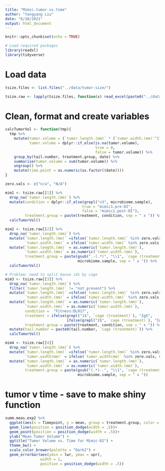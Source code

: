 ```yaml
---
title: "Mimic.tumor.vs.time"
author: "Yangyang Liu"
date: "6/10/2021"
output: html_document
---
```


```r
knitr::opts_chunk$set(echo = TRUE)

# Load required packages
library(readxl)
library(tidyverse)

```

# Load data 

```r
tsize.files <- list.files("../data/tumor-size/")

tsize.raw <- lapply(tsize.files, function(x) read_excel(paste0("../data/tumor-size/", x)))
```



# Clean, format and create variables

```r
calcTumorVol <- function(tmp){
  tmp %>%
    mutate(tumor.volume = (`tumor.length.(mm)` * (`tumor.width.(mm)`^2)) / 2,
           tumor.volume = dplyr::if_else(is.na(tumor.volume),
                                         true = 0,
                                         false = tumor.volume)) %>%
    group_by(tail.number, treatment.group, date) %>%
    summarise(tumor.volume = sum(tumor.volume)) %>%
    ungroup() %>%
    mutate(time.point = as.numeric(as.factor((date)))) 
}
```

```r
zero.vals <- c("n/a", "N/A")

mim1 <- tsize.raw[[1]] %>%
  drop_na(`tumor.length.(mm)`) %>%
  mutate(condition = dplyr::if_else(grepl("v3", microbiome.sample),
                                   true = "mimic1.pre-DI",
                                   false = "mimic1.post-DI"),
         treatment.group = paste(treatment, condition, sep = " x ")) %>%
  calcTumorVol()

mim2 <- tsize.raw[[2]] %>%
  drop_na(`tumor.length.(mm)`) %>%
  mutate(`tumor.length.(mm)` =ifelse(`tumor.length.(mm)` %in% zero.vals, 0, `tumor.length.(mm)`),
         `tumor.width.(mm)` = ifelse(`tumor.width.(mm)` %in% zero.vals, 0, `tumor.width.(mm)`)) %>%
  mutate(`tumor.length.(mm)` = as.numeric(`tumor.length.(mm)`),
         `tumor.width.(mm)` = as.numeric(`tumor.width.(mm)`),
         treatment.group = paste(gsub(".-(.*)", "\\1", `cage (treatment)`),
                                 microbiome.sample, sep = " x ")) %>%
  calcTumorVol()

# Problem: need to split mouse ids by cage
mim3 <- tsize.raw[[3]] %>%
  drop_na(`tumor.length.(mm)`) %>%
  filter(`tumor.length.(mm)` != "not present") %>%
  mutate(`tumor.length.(mm)` =ifelse(`tumor.length.(mm)` %in% zero.vals, 0, `tumor.length.(mm)`),
         `tumor.width.(mm)` = ifelse(`tumor.width.(mm)` %in% zero.vals, 0, `tumor.width.(mm)`)) %>%
  mutate(`tumor.length.(mm)` = as.numeric(`tumor.length.(mm)`),
         `tumor.width.(mm)` = as.numeric(`tumor.width.(mm)`),
         condition =  "Fitness:DL017",
         treatment = ifelse(grepl("1$", `cage (treatment)`), "IgG",
                            ifelse(grepl("2$", `cage (treatment)`), "IgG", "PD1")),
         treatment.group = paste(treatment, condition, sep = " x ")) %>%
  mutate(tail.number = paste0(tail.number, `cage (treatment)`)) %>%
  calcTumorVol()

mim4 <- tsize.raw[[4]] 
  drop_na(`tumor.length.(mm)`) %>%
  mutate(`tumor.length.(mm)` =ifelse(`tumor.length.(mm)` %in% zero.vals, 0, `tumor.length(mm)`),
         `tumor.width(mm)` = ifelse(`tumor.width(mm)` %in% zero.vals, 0, `tumor.width(mm)`)) %>%
  mutate(`tumor.length.(mm)` = as.numeric(`tumor.length.(mm)`),
         `tumor.width.(mm)` = as.numeric(`tumor.width.(mm)`),
         treatment.group = paste(gsub("(.*)-.", "\\1", `cage (treatment)`),
                                 microbiome.sample, sep = " x "))

```


# tumor v time - save to make shiny function

```r

summ.meas.exp2 %>%
  ggplot(aes(x = Timepoint, y = mean, group = treatment.group, color = treatment.group)) +
  geom_line(position = position_dodge(width = .5))+
  geom_point(position = position_dodge(width = .5))+
  ylab("Mean Tumor Volume") +
  ggtitle("Tumor Volume vs. Time for Mimic-02") +
  theme_bw() +
  scale_color_brewer(palette = "Dark2") +
  geom_errorbar(aes(ymin = lwr, ymax = upr),
                width = 1,
                position = position_dodge(width = .5))


```




